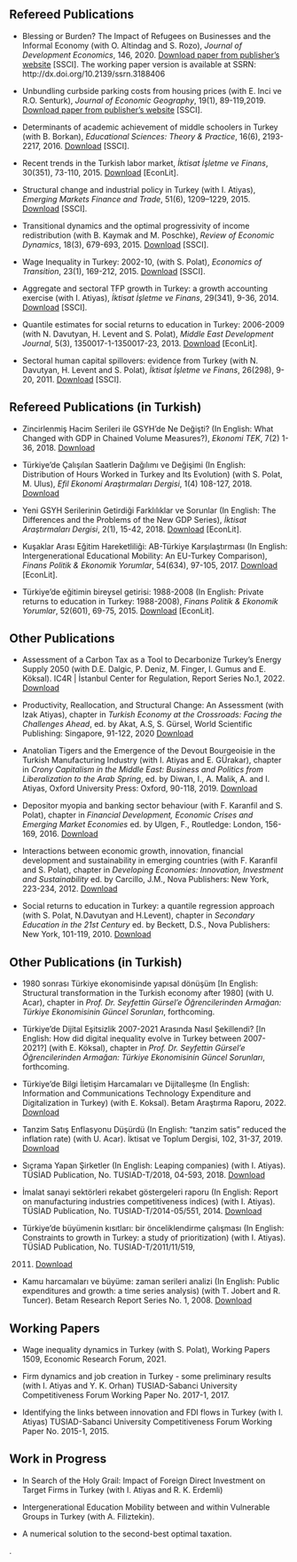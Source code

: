 

## Refereed Publications

-   Blessing or Burden? The Impact of Refugees on Businesses and the Informal Economy
    (with O. Altindag and S. Rozo), _Journal of Development Economics_, 146, 2020.
    [Download paper from publisher's website](https://doi.org/10.1016/j.jdeveco.2020.102490)
    [SSCI]. 
    The working paper version is available at SSRN: http://dx.doi.org/10.2139/ssrn.3188406

-   Unbundling curbside parking costs from housing prices (with E. Inci
    ve R.O. Senturk), _Journal of Economic Geography_, 19(1), 89-119,2019. 
    [Download paper from publisher's website](https://doi.org/10.1093/jeg/lby003)
    [SSCI].

-   Determinants of academic achievement of middle schoolers in Turkey
    (with B. Borkan), _Educational Sciences: Theory & Practice_, 16(6),
    2193-2217, 2016. [Download](pdfs/art_academic_achievment_estp_2016.pdf)
    [SSCI].


-   Recent trends in the Turkish labor market, _İktisat İşletme ve Finans_, 30(351), 73-110, 2015. [Download](pdfs/art_recent_trends_TLM_iif_2015.pdf)
    [EconLit].

-   Structural change and industrial policy in Turkey (with I. Atiyas),
    _Emerging Markets Finance and Trade_, 51(6), 1209–1229, 2015.
    [Download](pdfs/art_str_ch-indust_pol_emft_2015.pdf)
    [SSCI].

-   Transitional dynamics and the optimal progressivity of income
    redistribution (with B. Kaymak and M. Poschke), _Review of Economic Dynamics_, 18(3), 679-693, 2015. [Download](pdfs/art_tax_RED_2015.pdf) 
    [SSCI].

-   Wage Inequality in Turkey: 2002-10, (with S. Polat), _Economics of Transition_, 23(1), 169-212, 2015. [Download](pdfs/art_wage_ineq_ecot_2015.pdf)
    [SSCI].

-   Aggregate and sectoral TFP growth in Turkey: a growth accounting
    exercise (with I. Atiyas), _İktisat İşletme ve Finans_, 29(341),
    9-36, 2014. [Download](pdfs/art_tfp_iif_2014.pdf) 
    [SSCI].

-   Quantile estimates for social returns to education in Turkey:
    2006-2009 (with N. Davutyan, H. Levent and S. Polat), _Middle East Development Journal_, 5(3), 1350017-1-1350017-23, 2013. 
    [Download](pdfs/art_quintile_medj_2013.pdf) [EconLit].

-   Sectoral human capital spillovers: evidence from Turkey (with N.
    Davutyan, H. Levent and S. Polat), _İktisat İşletme ve Finans_,
    26(298), 9-20, 2011. [Download](pdfs/art_spillover_iif_2011.pdf)
    [SSCI].

##  Refereed Publications (in Turkish)

-   Zincirlenmiş Hacim Serileri ile GSYH’de Ne Değişti? (In English:
    What Changed with GDP in Chained Volume Measures?), _Ekonomi TEK_,  7(2) 1-36, 2018. 
    [Download](pdfs/art_yeni_seriler_ekonTEK2018.pdf)


-   Türkiye'de Çalışılan Saatlerin Dağılımı ve Değişimi (In English:
    Distribution of Hours Worked in Turkey and Its Evolution) (with
    S. Polat, M. Ulus), _Efil Ekonomi Araştırmaları Dergisi_,  1(4) 108-127, 2018. 
    [Download](pdfs/art_saatler_efil_2018.pdf)

-   Yeni GSYH Serilerinin Getirdiği Farklılıklar ve Sorunlar (In
    English: The Differences and the Problems of the New GDP Series),
    _İktisat Araştırmaları Dergisi_, 2(1), 15-42, 2018. 
    [Download](pdfs/art_yeni-vs-eski_gsyh_serileri_mid_2018.pdf)
    [EconLit].

-   Kuşaklar Arası Eğitim Hareketliliği: AB-Türkiye Karşılaştırması (In
    English: Intergenerational Educational Mobility: An EU-Turkey
    Comparison), _Finans Politik & Ekonomik Yorumlar_, 54(634), 97-105, 2017. [Download](pdfs/art_educ_mobility_fpey_2017.pdf) [EconLit].

-   Türkiye'de eğitimin bireysel getirisi: 1988-2008 (In English:
    Private returns to education in Turkey: 1988-2008), _Finans Politik & Ekonomik Yorumlar_, 52(601), 69-75, 2015. [Download](pdfs/art_r2e_fpey_2015.pdf) [EconLit].

##  Other Publications

-  Assessment of a Carbon Tax as a Tool to Decarbonize Turkey’s Energy Supply 2050 (with  D.E. Dalgic, P. Deniz, M. Finger, I. Gumus and E. Köksal). IC4R | İstanbul Center for Regulation, Report Series No.1, 2022. [Download](pdfs/rep_carbon-tax_2022.pdf)

-  Productivity, Reallocation, and Structural Change: An Assessment (with Izak Atiyas), chapter in _Turkish Economy at the Crossroads: Facing the Challenges Ahead_, ed. by Akat, A.S, S. Gürsel, World Scientific Publishing: Singapore, 91-122, 2020 [Download](pdfs/ch_str-change_productivity_2020_prepub.pdf)


-   Anatolian Tigers and the Emergence of the Devout Bourgeoisie in the Turkish Manufacturing Industry
    (with I. Atiyas and E. GÜrakar), chapter in _Crony Capitalism in the Middle East: Business and Politics from Liberalization to the Arab Spring_, 
    ed. by Diwan, I., A. Malik, A. and I. Atiyas, Oxford University Press: Oxford, 90-118, 2019.
[Download](pdfs/ch_tigers_2019.pdf)

-   Depositor myopia and banking sector behaviour (with F. Karanfil
    and S. Polat), chapter in _Financial Development, Economic Crises and Emerging Market Economies_ ed. by Ulgen, F., Routledge: London,
    156-169, 2016.
[Download](pdfs/ch_depositor_myopia_2018.pdf)

-   Interactions between economic growth, innovation, financial
    development and sustainability in emerging countries (with F.
    Karanfil and S. Polat), chapter in _Developing Economies: Innovation, Investment and Sustainability_ ed. by Carcillo, J.M.,
    Nova Publishers: New York, 223-234, 2012.
[Download](pdfs/ch_interactions_2018.pdf)

-   Social returns to education in Turkey: a quantile regression
    approach (with S. Polat, N.Davutyan and H.Levent), chapter in
    _Secondary Education in the 21st Century_ ed. by Beckett, D.S., Nova
    Publishers: New York, 101-119, 2010.
[Download](pdfs/ch_social_returns_2010.pdf)
    
##  Other Publications (in Turkish)

- 1980 sonrası Türkiye ekonomisinde yapısal dönüşüm [In English: Structural transformation in the Turkish economy after 1980] (with U. Acar), chapter in
_Prof. Dr. Seyfettin Gürsel’e Öğrencilerinden Armağan: Türkiye Ekonomisinin Güncel Sorunları_, forthcoming. 

- Türkiye’de Dijital Eşitsizlik 2007-2021 Arasında Nasıl Şekillendi? [In English: How did digital inequality evolve in Turkey between 2007-2021?] (with E. Köksal), chapter in
_Prof. Dr. Seyfettin Gürsel’e Öğrencilerinden Armağan: Türkiye Ekonomisinin Güncel Sorunları_, forthcoming. 

-   Türkiye'de Bilgi İletişim Harcamaları ve Dijitalleşme (In English: Information and Communications Technology Expenditure and Digitalization in Turkey) (with E.
    Koksal). Betam Araştırma Raporu, 2022.
    [Download](pdfs/rep_TDTE_2022.pdf)

-   Tanzim Satış Enflasyonu Düşürdü (In English: "tanzim satis" reduced the inflation rate) (with U.
    Acar). İktisat ve Toplum Dergisi, 102, 31-37, 2019.
    [Download](pdfs/art_tanzim_itd2019.pdf)
 
-   Sıçrama Yapan Şirketler (In English: Leaping companies) (with I.
    Atiyas). TÜSİAD Publication, No. TUSIAD-T/2018, 04-593, 2018.
    [Download](pdfs/rep_sicrama_yapan_sirketler_2018.pdf)

-   İmalat sanayi sektörleri rekabet göstergeleri raporu (In English:
    Report on manufacturing industries competitiveness indices) (with I.
    Atiyas). TÜSİAD Publication, No. TUSIAD-T/2014-05/551, 2014.
    [Download](pdfs/rep_tusiad_sektorel_gostergeler_2014.pdf)

-   Türkiye’de büyümenin kısıtları: bir önceliklendirme çalışması (In
    English: Constraints to growth in Turkey: a study of prioritization)
    (with I. Atiyas). TÜSİAD Publication, No. TUSIAD-T/2011/11/519,
    2011. [Download](pdfs/rep_tusiad_buyumenin_kisitlari_2011.pdf)

-   Kamu harcamaları ve büyüme: zaman serileri analizi (In
    English: Public expenditures and growth: a time series analysis)
    (with T. Jobert and R. Tuncer). Betam Research Report Series No. 1, 2008. 
    [Download](pdfs/ch_kamu_harcamalari_2008.pdf)

##  Working Papers

-   Wage inequality dynamics in Turkey (with S. Polat), Working Papers 1509, Economic Research Forum,  2021.

-   Firm dynamics and job creation in Turkey - some preliminary results
    (with I. Atiyas and Y. K. Orhan) TUSIAD-Sabanci University
    Competitiveness Forum Working Paper No. 2017-1, 2017.

-   Identifying the links between innovation and FDI flows in Turkey
    (with I. Atiyas) TUSIAD-Sabanci University Competitiveness Forum
    Working Paper No. 2015-1, 2015.
    


##  Work in Progress

- In Search of the Holy Grail: Impact of Foreign Direct Investment on Target Firms in Turkey (with I. Atiyas and R. K. Erdemli)

- Intergenerational Education Mobility between and within Vulnerable
    Groups in Turkey (with A. Filiztekin).

- A numerical solution to the second-best optimal taxation.

<!-- The geography of AKP votes (with A. Filiztekin) -->.

 
 


